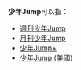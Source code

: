 '''少年Jump'''可以指：
*[[週刊少年Jump|週刊少年Jump]]
*[[月刊少年Jump|月刊少年Jump]]
*[[少年Jump+|少年Jump+]]
*[[少年Jump_(美國)|少年Jump (美國)]]

{{Disambiguation|Cat=拉丁字母中文混合消歧义}}